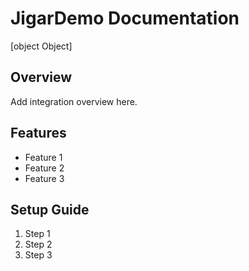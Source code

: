 # JigarDemo Documentation

[object Object]

## Overview

Add integration overview here.

## Features

- Feature 1
- Feature 2
- Feature 3

## Setup Guide

1. Step 1
2. Step 2
3. Step 3